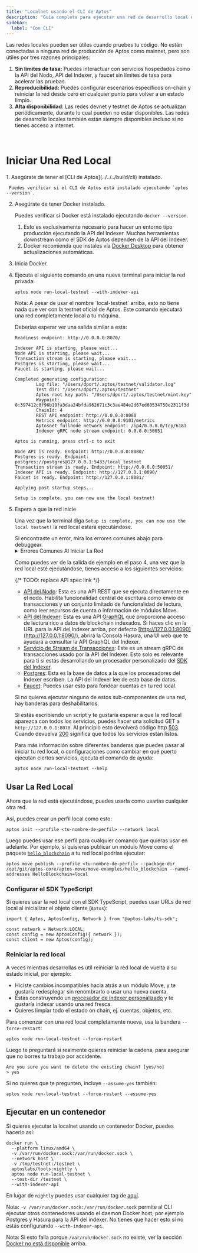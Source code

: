 ```yaml
---
title: "Localnet usando el CLI de Aptos"
description: "Guía completa para ejecutar una red de desarrollo local de Aptos usando el CLI con API del Nodo, API del Indexer, stream de transacciones, y servicios de faucet."
sidebar:
  label: "Con CLI"
---
```



Las redes locales pueden ser útiles cuando pruebes tu código. No están conectadas a ninguna red de producción de Aptos como mainnet, pero son útiles por tres razones principales:

1. **Sin límites de tasa:** Puedes interactuar con servicios hospedados como la API del Nodo, API del Indexer, y faucet sin límites de tasa para acelerar las pruebas.
2. **Reproducibilidad:** Puedes configurar escenarios específicos on-chain y reiniciar la red desde cero en cualquier punto para volver a un estado limpio.
3. **Alta disponibilidad**: Las redes devnet y testnet de Aptos se actualizan periódicamente, durante lo cual pueden no estar disponibles. Las redes de desarrollo locales también están siempre disponibles incluso si no tienes acceso a internet.

<br />

# Iniciar Una Red Local

<Steps>
  1. Asegúrate de tener el [CLI de Aptos](../../../build/cli) instalado.

     Puedes verificar si el CLI de Aptos está instalado ejecutando `aptos --version`.

  2. Asegúrate de tener Docker instalado.

     Puedes verificar si Docker está instalado ejecutando `docker --version`.

     1. Esto es exclusivamente necesario para hacer un entorno tipo producción ejecutando la API del Indexer. Muchas herramientas downstream como el SDK de Aptos dependen de la API del Indexer.
     2. Docker recomienda que instales vía [Docker Desktop](https://www.docker.com/products/docker-desktop/) para obtener actualizaciones automáticas.

  3. Inicia Docker.

  4. Ejecuta el siguiente comando en una nueva terminal para iniciar la red privada:

     ```shellscript filename="Terminal"
     aptos node run-local-testnet --with-indexer-api
     ```

     <Aside type="caution">
       Nota: A pesar de usar el nombre `local-testnet` arriba, esto no tiene nada que ver con la testnet oficial de Aptos. Este comando ejecutará una red completamente local a tu máquina.
     </Aside>

     Deberías esperar ver una salida similar a esta:

     ```shellscript filename="Terminal"
     Readiness endpoint: http://0.0.0.0:8070/

     Indexer API is starting, please wait...
     Node API is starting, please wait...
     Transaction stream is starting, please wait...
     Postgres is starting, please wait...
     Faucet is starting, please wait...

     Completed generating configuration:
             Log file: "/Users/dport/.aptos/testnet/validator.log"
             Test dir: "/Users/dport/.aptos/testnet"
             Aptos root key path: "/Users/dport/.aptos/testnet/mint.key"
             Waypoint: 0:397412c0f96b10fa3daa24bfda962671c3c3ae484e2d67ed60534750e2311f3d
             ChainId: 4
             REST API endpoint: http://0.0.0.0:8080
             Metrics endpoint: http://0.0.0.0:9101/metrics
             Aptosnet fullnode network endpoint: /ip4/0.0.0.0/tcp/6181
             Indexer gRPC node stream endpoint: 0.0.0.0:50051

     Aptos is running, press ctrl-c to exit

     Node API is ready. Endpoint: http://0.0.0.0:8080/
     Postgres is ready. Endpoint: postgres://postgres@127.0.0.1:5433/local_testnet
     Transaction stream is ready. Endpoint: http://0.0.0.0:50051/
     Indexer API is ready. Endpoint: http://127.0.0.1:8090/
     Faucet is ready. Endpoint: http://127.0.0.1:8081/

     Applying post startup steps...

     Setup is complete, you can now use the local testnet!
     ```

  5. Espera a que la red inicie

     Una vez que la terminal diga `Setup is complete, you can now use the local testnet!` la red local estará ejecutándose.

     <Aside type="caution">
       Si encontraste un error, mira los errores comunes abajo para debuggear.
     </Aside>

     <details>
       <summary>Errores Comunes Al Iniciar La Red</summary>

       ### Dirección Ya En Uso

       ```shellscript filename="Terminal"
       panicked at 'error binding to 0.0.0.0:8080: error creating server listener: Address already in use (os error 48)'
       ```

       Esto significa que uno de los puertos necesarios por la red local ya está en uso por otro proceso.

       Para arreglar esto en sistemas Unix, puedes:

       1. Identificar el nombre y PID del proceso ejecutando `lsof -i :8080`.
       2. Ejecutar `kill <pid>` una vez que sepas el PID para liberar ese puerto.

       ### Error de demasiados archivos abiertos

       ```shellscript filename="Terminal"
       panicked at crates/aptos/src/node/local_testnet/logging.rs:64:10:
       called \`Result::unwrap()\` on an \`Err\` value: Os { code: 24, kind: Uncategorized, message: \"Too many open files\" }
       ```

       Esto significa que había demasiados archivos abiertos en tu sistema. En muchos sistemas Unix puedes aumentar el número máximo de archivos abiertos agregando algo como esto a tu `.zshrc`:

       ```shellscript filename="Terminal"
       ulimit -n 1048576
       ```

       ### Docker no está disponible

       ```shellscript filename="Terminal"
       Unexpected error: Failed to apply pre-run steps for Postgres: Docker is not available, confirm it is installed and running. On Linux you may need to use sudo
       ```

       Para debuggear esto, prueba las siguientes correcciones:

       1. Asegúrate de tener docker instalado ejecutando `docker --version`.
       2. Asegura que el daemon Docker esté ejecutándose ejecutando `docker info` (si esto da error diciendo `Cannot connect to the Docker daemon` Docker NO está ejecutándose)
       3. Asegúrate de que el socket para conectarse a Docker esté presente en tu máquina en la ubicación por defecto. Por ejemplo, en sistemas Unix `/var/run/docker.sock` debería existir.
          1. Si ese archivo no existe, abre Docker Desktop y habilita `Settings -> Advanced -> Allow the default Docker socket to be used.`
          2. O, puedes encontrar dónde está el socket Docker ejecutando `docker context inspect | grep Host`, luego hacer symlink de esa ubicación a la ubicación por defecto ejecutando `sudo ln -s /Users/dport/.docker/run/docker.sock /var/run/docker.sock`
     </details>

     Como puedes ver de la salida de ejemplo en el paso 4, una vez que la red local esté ejecutándose, tienes acceso a los siguientes servicios:

     {/* TODO: replace API spec link */}

     - [API del Nodo](/network/nodes/aptos-api-spec): Esta es una API REST que se ejecuta directamente en el nodo. Habilita funcionalidad central de escritura como envío de transacciones y un conjunto limitado de funcionalidad de lectura, como leer recursos de cuenta o información de módulos Move.
     - [API del Indexer](/build/indexer/indexer-api): Esta es una API [GraphQL](https://graphql.org/) que proporciona acceso de lectura rico a datos de blockchain indexados. Si haces clic en la URL para la API del Indexer arriba, por defecto [http://127.0.0.1:8090](http://127.0.0.1:8090/), abrirá la Consola Hasura, una UI web que te ayudará a consultar la API GraphQL del Indexer.
     - [Servicio de Stream de Transacciones](/build/indexer/txn-stream): Este es un stream gRPC de transacciones usado por la API del Indexer. Esto solo es relevante para ti si estás desarrollando un procesador personalizado del [SDK del Indexer](/build/indexer/indexer-sdk).
     - [Postgres](https://www.postgresql.org/): Esta es la base de datos a la que los procesadores del Indexer escriben. La API del Indexer lee de esta base de datos.
     - [Faucet](/build/apis/faucet-api): Puedes usar esto para fondear cuentas en tu red local.

     Si no quieres ejecutar ninguno de estos sub-componentes de una red, hay banderas para deshabilitarlos.

     Si estás escribiendo un script y te gustaría esperar a que la red local aparezca con todos los servicios, puedes hacer una solicitud GET a `http://127.0.0.1:8070`. Al principio esto devolverá código http [503](https://developer.mozilla.org/en-US/docs/Web/HTTP/Status/503). Cuando devuelva [200](https://developer.mozilla.org/en-US/docs/Web/HTTP/Status/200) significa que todos los servicios están listos.

     Para más información sobre diferentes banderas que puedes pasar al iniciar tu red local, o configuraciones como cambiar en qué puerto ejecutan ciertos servicios, ejecuta el comando de ayuda:

     ```shellscript filename="Terminal"
     aptos node run-local-testnet --help
     ```
</Steps>

## Usar La Red Local

Ahora que la red está ejecutándose, puedes usarla como usarías cualquier otra red.

Así, puedes crear un perfil local como esto:

```shellscript filename="Terminal"
aptos init --profile <tu-nombre-de-perfil> --network local
```

Luego puedes usar ese perfil para cualquier comando que quieras usar en adelante. Por ejemplo, si quisieras publicar un módulo Move como el paquete [`hello_blockchain`](https://github.com/aptos-labs/aptos-core/tree/main/aptos-move/move-examples/hello_blockchain) a tu red local podrías ejecutar:

```shellscript filename="Terminal"
aptos move publish --profile <tu-nombre-de-perfil> --package-dir /opt/git/aptos-core/aptos-move/move-examples/hello_blockchain --named-addresses HelloBlockchain=local
```

### Configurar el SDK TypeScript

Si quieres usar la red local con el SDK TypeScript, puedes usar URLs de red local al inicializar el objeto cliente (`Aptos`):

```tsx
import { Aptos, AptosConfig, Network } from "@aptos-labs/ts-sdk";

const network = Network.LOCAL;
const config = new AptosConfig({ network });
const client = new Aptos(config);
```

### Reiniciar la red local

A veces mientras desarrollas es útil reiniciar la red local de vuelta a su estado inicial, por ejemplo:

- Hiciste cambios incompatibles hacia atrás a un módulo Move, y te gustaría redesplegar sin renombrarlo o usar una nueva cuenta.
- Estás construyendo un [procesador de indexer personalizado](/build/indexer) y te gustaría indexar usando una red fresca.
- Quieres limpiar todo el estado on chain, ej. cuentas, objetos, etc.

Para comenzar con una red local completamente nueva, usa la bandera `--force-restart`:

```shellscript filename="Terminal"
aptos node run-local-testnet --force-restart
```

Luego te preguntará si realmente quieres reiniciar la cadena, para asegurar que no borres tu trabajo por accidente.

```shellscript filename="Terminal"
Are you sure you want to delete the existing chain? [yes/no]
> yes
```

Si no quieres que te pregunten, incluye `--assume-yes` también:

```shellscript filename="Terminal"
aptos node run-local-testnet --force-restart --assume-yes
```

## Ejecutar en un contenedor

Si quieres ejecutar la localnet usando un contenedor Docker, puedes hacerlo así:

```shellscript
docker run \
  --platform linux/amd64 \
  -v /var/run/docker.sock:/var/run/docker.sock \
  --network host \
  -v /tmp/testnet:/testnet \
  aptoslabs/tools:nightly \
  aptos node run-local-testnet \
  --test-dir /testnet \
  --with-indexer-api
```

En lugar de `nightly` puedes usar cualquier tag de [aquí](https://hub.docker.com/r/aptoslabs/tools/tags).

Nota: `-v /var/run/docker.sock:/var/run/docker.sock` permite al CLI ejecutar otros contenedores usando el daemon Docker host, por ejemplo Postgres y Hasura para la API del indexer. No tienes que hacer esto si no estás configurando `--with-indexer-api`.

Nota: Si esto falla porque `/var/run/docker.sock` no existe, ver la sección [Docker no está disponible](#docker-is-not-available) arriba.
